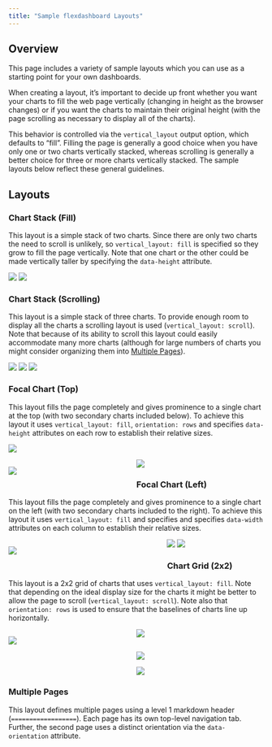 ```yaml
---
title: "Sample flexdashboard Layouts"
---
```


## Overview

This page includes a variety of sample layouts which you can use as a starting point for your own dashboards.

When creating a layout, it's important to decide up front whether you want your charts to fill the web page vertically (changing in height as the browser changes) or if you want the charts to maintain their original height (with the page scrolling as necessary to display all of the charts).

This behavior is controlled via the `vertical_layout` output option, which defaults to "fill". Filling the page is generally a good choice when you have only one or two charts vertically stacked, whereas scrolling is generally a better choice for three or more charts vertically stacked. The sample layouts below reflect these general guidelines.

## Layouts

### Chart Stack (Fill)

This layout is a simple stack of two charts. Since there are only two charts the need to scroll is unlikely, so `vertical_layout: fill` is specified so they grow to fill the page vertically. Note that one chart or the other could be made vertically taller by specifying the `data-height` attribute.

<div class="row">

<div class="col-md-5">
<div id="chartstack-fill"></div>
<script type="text/javascript">loadSnippet('chartstack-fill')</script>
</div>

<div class="col-md-7">
<div height="470px" width="100%">
<img class="holder" src="holder.js/100px235?size=28&amp;text=Chart 1">
<img class="holder" src="holder.js/100px235?size=28&amp;text=Chart 2">
</div>
</div>

</div>

### Chart Stack (Scrolling)

This layout is a simple stack of three charts. To provide enough room to display all the charts a scrolling layout is used (`vertical_layout: scroll`). Note that because of its ability to scroll this layout could easily accommodate many more charts (although for large numbers of charts you might consider organizing them into [Multiple Pages]).

<div class="row">

<div class="col-md-5">
<div id="chartstack-scrolling"></div>
<script type="text/javascript">loadSnippet('chartstack-scrolling')</script>
</div>

<div class="col-md-7">
<div height="470px" width="100%">
<img class="holder" src="holder.js/100px157?size=28&amp;text=Chart 1">
<img class="holder" src="holder.js/100px157?size=28&amp;text=Chart 2">
<img class="holder" src="holder.js/100px157?size=28&amp;text=Chart 3">
</div>
</div>

</div>


### Focal Chart (Top)

This layout fills the page completely and gives prominence to a single chart at the top (with two secondary charts included below). To achieve this layout it uses `vertical_layout: fill`, `orientation: rows` and specifies `data-height` attributes on each row to establish their relative sizes.

<div class="row">
<div class="col-md-5">
<div id="focalchart-top"></div>
<script type="text/javascript">loadSnippet('focalchart-top')</script>
</div>

<div class="col-md-7">
<div height="470px" width="100%">
<img class="holder" src="holder.js/100px330?size=28&amp;text=Chart 1">
<div>
<div style="float: left; width: 50%;">
<img class="holder" src="holder.js/100px187?size=28&amp;text=Chart 2">
</div>
<div style="margin-left: 50%;">
<img class="holder" src="holder.js/100px187?size=28&amp;text=Chart 3">
</div>
</div>
</div>
</div>


### Focal Chart (Left)

This layout fills the page completely and gives prominence to a single chart on the left (with two secondary charts included to the right). To achieve this layout it uses `vertical_layout: fill` and specifies and specifies `data-width` attributes on each column to establish their relative sizes.

<div class="row">

<div class="col-md-5">
<div id="focalchart-left"></div>
<script type="text/javascript">loadSnippet('focalchart-left')</script>
</div>

<div class="col-md-7">
<div height="500px" width="100%">
<div style="float: left; width: 62%;">
<img class="holder" src="holder.js/100px500?size=28&amp;text=Chart 1">
</div>
<div style="margin-left: 62%;">
<img class="holder" src="holder.js/100px250?size=28&amp;text=Chart 2">
<img class="holder" src="holder.js/100px250?size=28&amp;text=Chart 3">
</div>
</div>
</div>

</div>


### Chart Grid (2x2)

This layout is a 2x2 grid of charts that uses `vertical_layout: fill`. Note that depending on the ideal display size for the charts it might be better to allow the page to scroll (`vertical_layout: scroll`). Note also that `orientation: rows` is used to ensure that the baselines of charts line up horizontally.

<div class="row">

<div class="col-md-5">
<div id="grid2x2"></div>
<script type="text/javascript">loadSnippet('grid2x2')</script>
</div>

<div class="col-md-7">
<div height="610px" width="100%">
<div>
<div style="float: left; width: 50%;">
<img class="holder" src="holder.js/100px302?size=28&amp;text=Chart 1">
</div>
<div style="margin-left: 50%;">
<img class="holder" src="holder.js/100px302?size=28&amp;text=Chart 2">
</div>
</div>
<div>
<div style="float: left; width: 50%;">
<img class="holder" src="holder.js/100px302?size=28&amp;text=Chart 3">
</div>
<div style="margin-left: 50%;">
<img class="holder" src="holder.js/100px302?size=28&amp;text=Chart 4">
</div>
</div>
</div>
</div>

</div>

### Multiple Pages

This layout defines multiple pages using a level 1 markdown header (`==================`). Each page has its own top-level navigation tab. Further, the second page uses a distinct orientation via the `data-orientation` attribute.

<div id="multiplepages-layout"></div>
<script type="text/javascript">loadSnippet('multiplepages-layout')</script>
